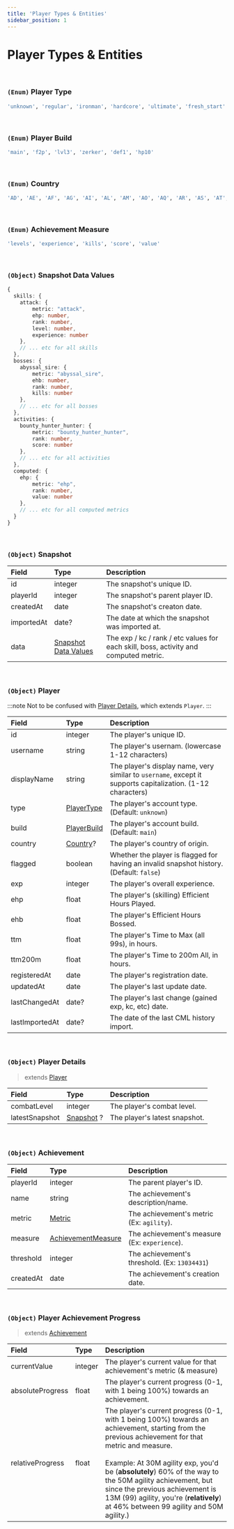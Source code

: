 ```yaml
---
title: 'Player Types & Entities'
sidebar_position: 1
---
```


# Player Types & Entities

<br />

### `(Enum)` Player Type

```bash
'unknown', 'regular', 'ironman', 'hardcore', 'ultimate', 'fresh_start'
```

<br />

### `(Enum)` Player Build

```bash
'main', 'f2p', 'lvl3', 'zerker', 'def1', 'hp10'
```

<br />

### `(Enum)` Country

```bash
'AD', 'AE', 'AF', 'AG', 'AI', 'AL', 'AM', 'AO', 'AQ', 'AR', 'AS', 'AT', 'AU', 'AW', 'AX', 'AZ', 'BA', 'BB', 'BD', 'BE', 'BF', 'BG', 'BH', 'BI', 'BJ', 'BL', 'BM', 'BN', 'BO', 'BQ', 'BR', 'BS', 'BT', 'BV', 'BW', 'BY', 'BZ', 'CA', 'CC', 'CD', 'CF', 'CG', 'CH', 'CI', 'CK', 'CL', 'CM', 'CN', 'CO', 'CR', 'CU', 'CV', 'CW', 'CX', 'CY', 'CZ', 'DE', 'DJ', 'DK', 'DM', 'DO', 'DZ', 'EC', 'EE', 'EG', 'EH', 'ER', 'ES', 'ET', 'FI', 'FJ', 'FK', 'FM', 'FO', 'FR', 'GA', 'GB', 'GD', 'GE', 'GF', 'GG', 'GH', 'GI', 'GL', 'GM', 'GN', 'GP', 'GQ', 'GR', 'GS', 'GT', 'GU', 'GW', 'GY', 'HK', 'HM', 'HN', 'HR', 'HT', 'HU', 'ID', 'IE', 'IL', 'IM', 'IN', 'IO', 'IQ', 'IR', 'IS', 'IT', 'JE', 'JM', 'JO', 'JP', 'KE', 'KG', 'KH', 'KI', 'KM', 'KN', 'KP', 'KR', 'KW', 'KY', 'KZ', 'LA', 'LB', 'LC', 'LI', 'LK', 'LR', 'LS', 'LT', 'LU', 'LV', 'LY', 'MA', 'MC', 'MD', 'ME', 'MF', 'MG', 'MH', 'MK', 'ML', 'MM', 'MN', 'MO', 'MP', 'MQ', 'MR', 'MS', 'MT', 'MU', 'MV', 'MW', 'MX', 'MY', 'MZ', 'NA', 'NC', 'NE', 'NF', 'NG', 'NI', 'NL', 'NO', 'NP', 'NR', 'NU', 'NZ', 'OM', 'PA', 'PE', 'PF', 'PG', 'PH', 'PK', 'PL', 'PM', 'PN', 'PR', 'PS', 'PT', 'PW', 'PY', 'QA', 'RE', 'RO', 'RS', 'RU', 'RW', 'SA', 'SB', 'SC', 'SD', 'SE', 'SG', 'SH', 'SI', 'SJ', 'SK', 'SL', 'SM', 'SN', 'SO', 'SR', 'SS', 'ST', 'SV', 'SX', 'SY', 'SZ', 'TC', 'TD', 'TF', 'TG', 'TH', 'TJ', 'TK', 'TL', 'TM', 'TN', 'TO', 'TR', 'TT', 'TV', 'TW', 'TZ', 'UA', 'UG', 'UM', 'US', 'UY', 'UZ', 'VA', 'VC', 'VE', 'VG', 'VI', 'VN', 'VU', 'WF', 'WS', 'YE', 'YT', 'ZA', 'ZM', 'ZW',
```

<br />

### `(Enum)` Achievement Measure

```bash
'levels', 'experience', 'kills', 'score', 'value'
```

<br />

### `(Object)` Snapshot Data Values

```typescript
{
  skills: {
    attack: {
        metric: "attack",
        ehp: number,
        rank: number,
        level: number,
        experience: number
    },
    // ... etc for all skills
  },
  bosses: {
    abyssal_sire: {
        metric: "abyssal_sire",
        ehb: number,
        rank: number,
        kills: number
    },
    // ... etc for all bosses
  },
  activities: {
    bounty_hunter_hunter: {
        metric: "bounty_hunter_hunter",
        rank: number,
        score: number
    },
    // ... etc for all activities
  },
  computed: {
    ehp: {
        metric: "ehp",
        rank: number,
        value: number
    },
    // ... etc for all computed metrics
  }
}
```

<br />

### `(Object)` Snapshot

| Field      | Type                                                                                          | Description                                                                          |
| :--------- | :-------------------------------------------------------------------------------------------- | :----------------------------------------------------------------------------------- |
| id         | integer                                                                                       | The snapshot's unique ID.                                                            |
| playerId   | integer                                                                                       | The snapshot's parent player ID.                                                     |
| createdAt  | date                                                                                          | The snapshot's creaton date.                                                         |
| importedAt | date?                                                                                         | The date at which the snapshot was imported at.                                      |
| data       | [Snapshot Data Values](/docs/players-api/player-type-definitions#object-snapshot-data-values) | The exp / kc / rank / etc values for each skill, boss, activity and computed metric. |

<br />

### `(Object)` Player

:::note
Not to be confused with [Player Details](/docs/players-api/player-type-definitions#object-player-details), which extends `Player`.
:::

| Field          | Type                                                                       | Description                                                                                                 |
| :------------- | :------------------------------------------------------------------------- | :---------------------------------------------------------------------------------------------------------- |
| id             | integer                                                                    | The player's unique ID.                                                                                     |
| username       | string                                                                     | The player's usernam. (lowercase 1-12 characters)                                                           |
| displayName    | string                                                                     | The player's display name, very similar to `username`, except it supports capitalization. (1-12 characters) |
| type           | [PlayerType](/docs/players-api/player-type-definitions#enum-player-type)   | The player's account type. (Default: `unknown`)                                                             |
| build          | [PlayerBuild](/docs/players-api/player-type-definitions#enum-player-build) | The player's account build. (Default: `main`)                                                               |
| country        | [Country](/docs/players-api/player-type-definitions#enum-country)?         | The player's country of origin.                                                                             |
| flagged        | boolean                                                                    | Whether the player is flagged for having an invalid snapshot history. (Default: `false`)                    |
| exp            | integer                                                                    | The player's overall experience.                                                                            |
| ehp            | float                                                                      | The player's (skilling) Efficient Hours Played.                                                             |
| ehb            | float                                                                      | The player's Efficient Hours Bossed.                                                                        |
| ttm            | float                                                                      | The player's Time to Max (all 99s), in hours.                                                               |
| ttm200m        | float                                                                      | The player's Time to 200m All, in hours.                                                                    |
| registeredAt   | date                                                                       | The player's registration date.                                                                             |
| updatedAt      | date                                                                       | The player's last update date.                                                                              |
| lastChangedAt  | date?                                                                      | The player's last change (gained exp, kc, etc) date.                                                        |
| lastImportedAt | date?                                                                      | The date of the last CML history import.                                                                    |

<br />

### `(Object)` Player Details

> extends [Player](/docs/players-api/player-type-definitions#object-player)

| Field          | Type                                                                    | Description                   |
| :------------- | :---------------------------------------------------------------------- | :---------------------------- |
| combatLevel    | integer                                                                 | The player's combat level.    |
| latestSnapshot | [Snapshot](/docs/players-api/player-type-definitions#object-snapshot) ? | The player's latest snapshot. |

<br />

### `(Object)` Achievement

| Field     | Type                                                                                     | Description                                   |
| :-------- | :--------------------------------------------------------------------------------------- | :-------------------------------------------- |
| playerId  | integer                                                                                  | The parent player's ID.                       |
| name      | string                                                                                   | The achievement's description/name.           |
| metric    | [Metric](/docs/global-type-definitions#enum-metric)                                      | The achievement's metric (Ex: `agility`).     |
| measure   | [AchievementMeasure](/docs/players-api/player-type-definitions#enum-achievement-measure) | The achievement's measure (Ex: `experience`). |
| threshold | integer                                                                                  | The achievement's threshold. (Ex: `13034431`) |
| createdAt | date                                                                                     | The achievement's creation date.              |

<br />

### `(Object)` Player Achievement Progress

> extends [Achievement](/docs/players-api/player-type-definitions#object-achievement)

| Field            | Type    | Description                                                                                                                                                                                                                                                                                                                                                                                        |
| :--------------- | :------ | :------------------------------------------------------------------------------------------------------------------------------------------------------------------------------------------------------------------------------------------------------------------------------------------------------------------------------------------------------------------------------------------------- |
| currentValue     | integer | The player's current value for that achievement's metric (& measure)                                                                                                                                                                                                                                                                                                                               |
| absoluteProgress | float   | The player's current progress (0-1, with 1 being 100%) towards an achievement.                                                                                                                                                                                                                                                                                                                     |
| relativeProgress | float   | The player's current progress (0-1, with 1 being 100%) towards an achievement, starting from the previous achievement for that metric and measure. <br /> <br /> Example: At 30M agility exp, you'd be (**absolutely**) 60% of the way to the 50M agility achievement, but since the previous achievement is 13M (99) agility, you're (**relatively**) at 46% between 99 agility and 50M agility.) |

<br />
